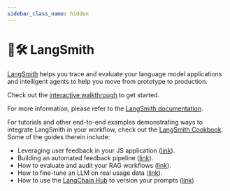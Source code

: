 ```yaml
---
sidebar_class_name: hidden
---
```


# 🦜🛠️ LangSmith

[LangSmith](https://smith.langchain.com) helps you trace and evaluate your language model applications and intelligent agents to help you
move from prototype to production.

Check out the [interactive walkthrough](/v0.2/docs/langsmith/walkthrough) to get started.

For more information, please refer to the [LangSmith documentation](https://docs.smith.langchain.com/).

For tutorials and other end-to-end examples demonstrating ways to integrate LangSmith in your workflow,
check out the [LangSmith Cookbook](https://github.com/langchain-ai/langsmith-cookbook). Some of the guides therein include:

- Leveraging user feedback in your JS application ([link](https://github.com/langchain-ai/langsmith-cookbook/blob/main/feedback-examples/nextjs/README.md)).
- Building an automated feedback pipeline ([link](https://github.com/langchain-ai/langsmith-cookbook/blob/main/feedback-examples/algorithmic-feedback/algorithmic_feedback.ipynb)).
- How to evaluate and audit your RAG workflows ([link](https://github.com/langchain-ai/langsmith-cookbook/tree/main/testing-examples/qa-correctness)).
- How to fine-tune an LLM on real usage data ([link](https://github.com/langchain-ai/langsmith-cookbook/blob/main/fine-tuning-examples/export-to-openai/fine-tuning-on-chat-runs.ipynb)).
- How to use the [LangChain Hub](https://smith.langchain.com/hub) to version your prompts ([link](https://github.com/langchain-ai/langsmith-cookbook/blob/main/hub-examples/retrieval-qa-chain/retrieval-qa.ipynb))
